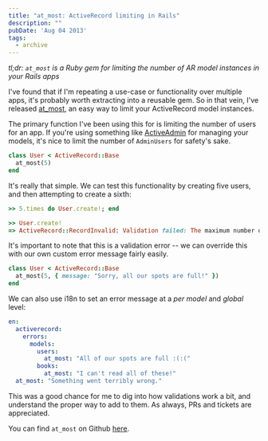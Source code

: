 ```yaml
---
title: "at_most: ActiveRecord limiting in Rails"
description: ""
pubDate: 'Aug 04 2013'
tags:
  - archive
---
```



*tl;dr: `at_most` is a Ruby gem for limiting the number of AR model instances in your Rails apps*

I've found that if I'm repeating a use-case or functionality over multiple apps, it's probably worth extracting into a reusable gem. So in that vein, I've released [at_most](https://github.com/imkmf/at_most), an easy way to limit your ActiveRecord model instances.

The primary function I've been using this for is limiting the number of users for an app. If you're using something like [ActiveAdmin](https://github.com/gregbell/active_admin) for managing your models, it's nice to limit the number of `AdminUsers` for safety's sake.

```ruby
class User < ActiveRecord::Base
  at_most(5)
end
```

It's really that simple. We can test this functionality by creating five users, and then attempting to create a sixth:

```ruby
>> 5.times do User.create!; end
```

```ruby
>> User.create!
=> ActiveRecord::RecordInvalid: Validation failed: The maximum number of users has been reached.
```

It's important to note that this is a validation error -- we can override this with our own custom error message fairly easily.

```ruby
class User < ActiveRecord::Base
  at_most(5, { message: "Sorry, all our spots are full!" })
end
```

We can also use i18n to set an error message at a *per model* and *global* level:

```yaml
en:
  activerecord:
    errors:
      models:
        users:
          at_most: "All of our spots are full :(:("
        books:
          at_most: "I can't read all of these!"
  at_most: "Something went terribly wrong."
```

This was a good chance for me to dig into how validations work a bit, and understand the proper way to add to them. As always, PRs and tickets are appreciated.

You can find `at_most` on Github [here](https://github.com/imkmf/at_most).

